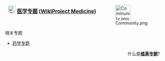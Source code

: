 <div style="float:right;margin-left:0.9em">[[Image:Community.png|50px]]</div>

<b><big><center>[[File:Star_of_life2.svg|24px]] [[Wikipedia:医学专题|医学专题]]  ([[:en:Wikipedia:WikiProject_Medicine|WikiProject Medicine]])</center></big></b><br>

;相关专题
*[[Wikipedia:药学专题|药学专题]]


<div align=right>
什么是'''[[Wikipedia:专题|维基专题]]'''?
</div>